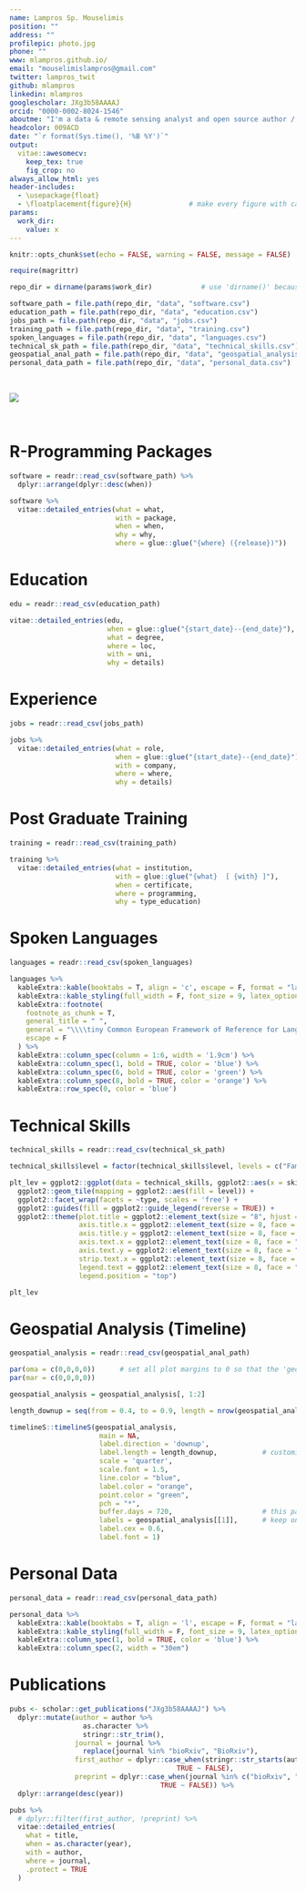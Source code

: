 ```yaml
---
name: Lampros Sp. Mouselimis
position: ""
address: ""
profilepic: photo.jpg
phone: ""
www: mlampros.github.io/
email: "mouselimislampros@gmail.com"
twitter: lampros_twit
github: mlampros
linkedin: mlampros
googlescholar: JXg3b58AAAAJ
orcid: "0000-0002-8024-1546"
aboutme: "I'm a data & remote sensing analyst and open source author / maintainer of numerous R language packages (CRAN, Github), competent in two programming languages (R, Python) who takes advantage of C++ (in R through the Rcpp and RcppArmadillo packages and in python through Cython) to improve the efficiency of internal functions"
headcolor: 009ACD
date: "`r format(Sys.time(), '%B %Y')`"
output: 
  vitae::awesomecv:
    keep_tex: true
    fig_crop: no
always_allow_html: yes
header-includes:
  - \usepackage{float}
  - \floatplacement{figure}{H}              # make every figure with caption = h
params:
  work_dir:
    value: x
---
```


```r
knitr::opts_chunk$set(echo = FALSE, warning = FALSE, message = FALSE)

require(magrittr)

repo_dir = dirname(params$work_dir)            # use 'dirname()' because the '.Rmd' file is executed from inside the 'docs' directory, therefore 'docs' is considered as working directory and I have to move one directory upwards

software_path = file.path(repo_dir, "data", "software.csv")
education_path = file.path(repo_dir, "data", "education.csv")
jobs_path = file.path(repo_dir, "data", "jobs.csv")
training_path = file.path(repo_dir, "data", "training.csv")
spoken_languages = file.path(repo_dir, "data", "languages.csv")
technical_sk_path = file.path(repo_dir, "data", "technical_skills.csv")
geospatial_anal_path = file.path(repo_dir, "data", "geospatial_analysis.csv")
personal_data_path = file.path(repo_dir, "data", "personal_data.csv")

```

<br>

![](human_evolution.jpg)

<br>

R-Programming Packages
======================


```r

software = readr::read_csv(software_path) %>%
  dplyr::arrange(dplyr::desc(when))

```


```r

software %>% 
  vitae::detailed_entries(what = what, 
                          with = package, 
                          when = when, 
                          why = why, 
                          where = glue::glue("{where} ({release})"))
```


\bigskip
\bigskip


Education
=========

```r

edu = readr::read_csv(education_path)

```


```r

vitae::detailed_entries(edu, 
                        when = glue::glue("{start_date}--{end_date}"),
                        what = degree,
                        where = loc,
                        with = uni,
                        why = details)

```


\bigskip
\bigskip


Experience
==========

```r

jobs = readr::read_csv(jobs_path)

```


```r

jobs %>% 
  vitae::detailed_entries(what = role,
                          when = glue::glue("{start_date}--{end_date}"),
                          with = company,
                          where = where,
                          why = details)
```


\bigskip
\bigskip


Post Graduate Training
======================

```r

training = readr::read_csv(training_path)

```


```r

training %>% 
  vitae::detailed_entries(what = institution, 
                          with = glue::glue("{what}  [ {with} ]"), 
                          when = certificate, 
                          where = programming,
                          why = type_education)
```

\bigskip

Spoken Languages
================

```r

languages = readr::read_csv(spoken_languages)

```

```r

languages %>% 
  kableExtra::kable(booktabs = T, align = 'c', escape = F, format = "latex") %>%
  kableExtra::kable_styling(full_width = F, font_size = 9, latex_options = "HOLD_position", fixed_thead = T) %>% 
  kableExtra::footnote(
    footnote_as_chunk = T,
    general_title = " ",
    general = "\\\\tiny Common European Framework of Reference for Languages: A1/A2: Basic User. B1/B2: Independent User. C1/C2: Proficient User",
    escape = F
  ) %>%
  kableExtra::column_spec(column = 1:6, width = '1.9cm') %>%
  kableExtra::column_spec(1, bold = TRUE, color = 'blue') %>%
  kableExtra::column_spec(6, bold = TRUE, color = 'green') %>%
  kableExtra::column_spec(8, bold = TRUE, color = 'orange') %>%
  kableExtra::row_spec(0, color = 'blue')

```

\pagebreak


\bigskip
\bigskip


Technical Skills
================

\bigskip


```r

technical_skills = readr::read_csv(technical_sk_path)

```

```r

technical_skills$level = factor(technical_skills$level, levels = c("Familiar", "Intermediate", "Advanced", "Proficient"))

plt_lev = ggplot2::ggplot(data = technical_skills, ggplot2::aes(x = skill, y = level)) + 
  ggplot2::geom_tile(mapping = ggplot2::aes(fill = level)) + 
  ggplot2::facet_wrap(facets = ~type, scales = 'free') +
  ggplot2::guides(fill = ggplot2::guide_legend(reverse = TRUE)) +
  ggplot2::theme(plot.title = ggplot2::element_text(size = "8", hjust = 0.5, face = "bold", colour = "blue"),
                 axis.title.x = ggplot2::element_text(size = 8, face = "bold", colour = "blue"),
                 axis.title.y = ggplot2::element_text(size = 8, face = "bold", colour = "blue"),
                 axis.text.x = ggplot2::element_text(size = 8, face = "bold", colour = "black", angle = 35, vjust = 1.0, hjust = 1.0),
                 axis.text.y = ggplot2::element_text(size = 8, face = "bold", colour = "black"),
                 strip.text.x = ggplot2::element_text(size = 8, face = "bold", colour = "black"),
                 legend.text = ggplot2::element_text(size = 8, face = "bold", colour = "black"),
                 legend.position = "top")

plt_lev

```


Geospatial Analysis (Timeline)
==============================


```r

geospatial_analysis = readr::read_csv(geospatial_anal_path)

```

```r

par(oma = c(0,0,0,0))      # set all plot margins to 0 so that the 'geospatial data' can fit in the same page
par(mar = c(0,0,0,0))

geospatial_analysis = geospatial_analysis[, 1:2]

length_downup = seq(from = 0.4, to = 0.9, length = nrow(geospatial_analysis))

timelineS::timelineS(geospatial_analysis, 
                      main = NA, 
                      label.direction = 'downup', 
                      label.length = length_downup,           # customize the height of the lines
                      scale = 'quarter',
                      scale.font = 1.5,
                      line.color = "blue", 
                      label.color = "orange", 
                      point.color = "green",
                      pch = "*",
                      buffer.days = 720,                      # this parameter extends the range of the years (bothsides)
                      labels = geospatial_analysis[[1]],      # keep only text and omit the dates
                      label.cex = 0.6,
                      label.font = 1)

```

\pagebreak


\bigskip
\bigskip


Personal Data
=============

\bigskip


```r

personal_data = readr::read_csv(personal_data_path)

```

```r

personal_data %>%
  kableExtra::kable(booktabs = T, align = 'l', escape = F, format = "latex", col.names = NULL) %>%
  kableExtra::kable_styling(full_width = F, font_size = 9, latex_options = "HOLD_position", fixed_thead = T) %>% 
  kableExtra::column_spec(1, bold = TRUE, color = 'blue') %>%
  kableExtra::column_spec(2, width = "30em")

```


\bigskip
\bigskip


Publications
============

```r

pubs <- scholar::get_publications("JXg3b58AAAAJ") %>% 
  dplyr::mutate(author = author %>% 
                  as.character %>% 
                  stringr::str_trim(),
                journal = journal %>% 
                  replace(journal %in% "bioRxiv", "BioRxiv"), 
                first_author = dplyr::case_when(stringr::str_starts(author, "L Mouselimis") ~ TRUE,
                                         TRUE ~ FALSE),
                preprint = dplyr::case_when(journal %in% c("bioRxiv", "BioRxiv") ~ TRUE,
                                     TRUE ~ FALSE)) %>% 
  dplyr::arrange(desc(year))

```


```r

pubs %>% 
  # dplyr::filter(first_author, !preprint) %>% 
  vitae::detailed_entries(
    what = title,
    when = as.character(year),
    with = author,
    where = journal, 
    .protect = TRUE
  )

```

